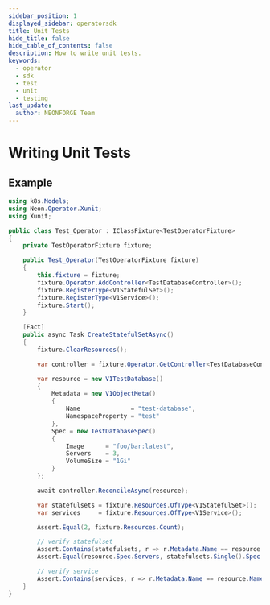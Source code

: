 ```yaml
---
sidebar_position: 1
displayed_sidebar: operatorsdk
title: Unit Tests
hide_title: false
hide_table_of_contents: false
description: How to write unit tests.
keywords:
  - operator
  - sdk
  - test
  - unit
  - testing
last_update:
  author: NEONFORGE Team
---
```



# Writing Unit Tests

## Example

```csharp
using k8s.Models;
using Neon.Operator.Xunit;
using Xunit;

public class Test_Operator : IClassFixture<TestOperatorFixture>
{
    private TestOperatorFixture fixture;

    public Test_Operator(TestOperatorFixture fixture)
    {
        this.fixture = fixture;
        fixture.Operator.AddController<TestDatabaseController>();
        fixture.RegisterType<V1StatefulSet>();
        fixture.RegisterType<V1Service>();
        fixture.Start();
    }

    [Fact]
    public async Task CreateStatefulSetAsync()
    {
        fixture.ClearResources();

        var controller = fixture.Operator.GetController<TestDatabaseController>();

        var resource = new V1TestDatabase()
        {
            Metadata = new V1ObjectMeta()
            {
                Name              = "test-database",
                NamespaceProperty = "test"
            },
            Spec = new TestDatabaseSpec()
            {
                Image      = "foo/bar:latest",
                Servers    = 3,
                VolumeSize = "1Gi"
            }
        };

        await controller.ReconcileAsync(resource);

        var statefulsets = fixture.Resources.OfType<V1StatefulSet>();
        var services     = fixture.Resources.OfType<V1Service>();

        Assert.Equal(2, fixture.Resources.Count);

        // verify statefulset
        Assert.Contains(statefulsets, r => r.Metadata.Name == resource.Name());
        Assert.Equal(resource.Spec.Servers, statefulsets.Single().Spec.Replicas);

        // verify service
        Assert.Contains(services, r => r.Metadata.Name == resource.Name());
    }
}
```
